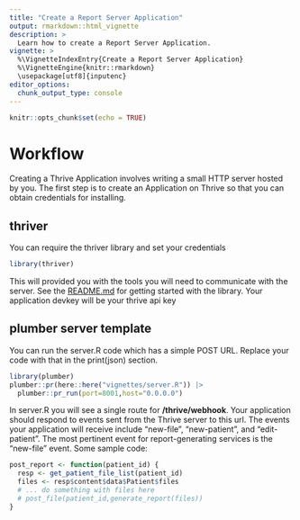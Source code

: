 ```yaml
---
title: "Create a Report Server Application"
output: rmarkdown::html_vignette
description: >
  Learn how to create a Report Server Application.
vignette: >
  %\VignetteIndexEntry{Create a Report Server Application}
  %\VignetteEngine{knitr::rmarkdown}
  \usepackage[utf8]{inputenc}
editor_options: 
  chunk_output_type: console
---
```


```r
knitr::opts_chunk$set(echo = TRUE)
```

# Workflow

Creating a Thrive Application involves writing a small HTTP server hosted by you. The first step is to create an Application on Thrive so that you can obtain credentials for installing.

## thriver

You can require the thriver library and set your credentials
```r
library(thriver)
```

This will provided you with the tools you will need to communicate with the server.
See the [README.md](https://github.com/insilica/thriver#readme) for getting started with the library. Your application devkey will be your thrive api key

## plumber server template
You can run the server.R code which has a simple POST URL. Replace your code with that in the print(json) section.

```r
library(plumber)
plumber::pr(here::here("vignettes/server.R")) |>
  plumber::pr_run(port=8001,host="0.0.0.0")
```

In server.R you will see a single route for **/thrive/webhook**. Your application should respond to events sent from the Thrive server to this url. The events your application will receive include "new-file", "new-patient", and "edit-patient". The most pertinent event for report-generating services is the "new-file" event. Some sample code:

```r
post_report <- function(patient_id) {
  resp <- get_patient_file_list(patient_id)
  files <- resp$content$data$Patient$files
  # ... do something with files here
  # post_file(patient_id,generate_report(files))
}

```


